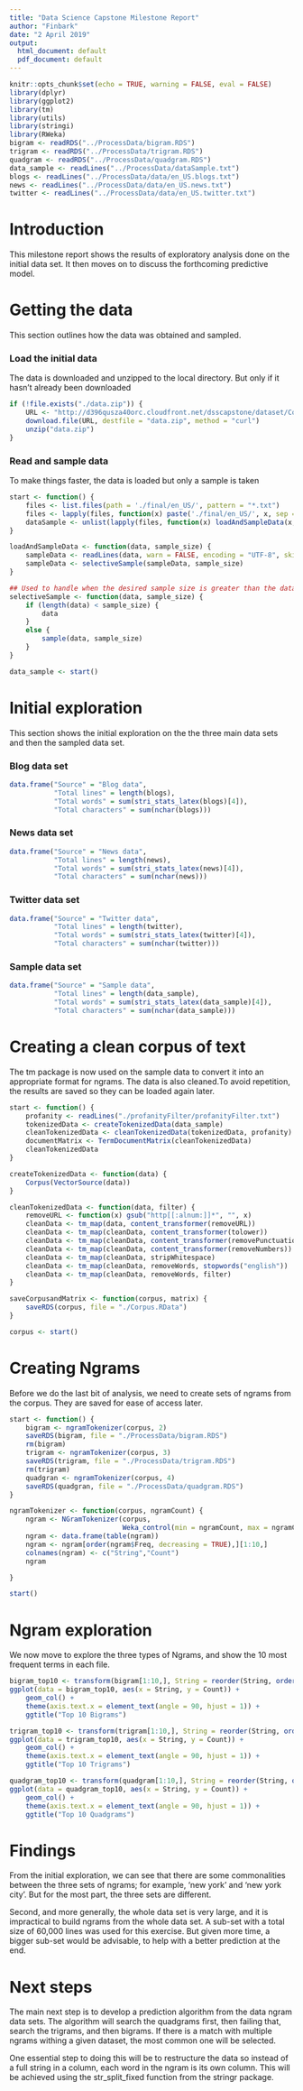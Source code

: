 ---
title: "Data Science Capstone Milestone Report"
author: "Finbark"
date: "2 April 2019"
output:
  html_document: default
  pdf_document: default
---

```{r setup, include=FALSE, message=FALSE, warning=FALSE}
knitr::opts_chunk$set(echo = TRUE, warning = FALSE, eval = FALSE)
library(dplyr)
library(ggplot2)
library(tm)
library(utils)
library(stringi)
library(RWeka)
bigram <- readRDS("../ProcessData/bigram.RDS")
trigram <- readRDS("../ProcessData/trigram.RDS")
quadgram <- readRDS("../ProcessData/quadgram.RDS")
data_sample <- readLines("../ProcessData/dataSample.txt")
blogs <- readLines("../ProcessData/data/en_US.blogs.txt")
news <- readLines("../ProcessData/data/en_US.news.txt")
twitter <- readLines("../ProcessData/data/en_US.twitter.txt")

```

# Introduction
This milestone report shows the results of exploratory analysis done on the initial data set. It then moves on to discuss the forthcoming predictive model. 

# Getting the data
This section outlines how the data was obtained and sampled.

### Load the initial data

The data is downloaded and unzipped to the local directory. But only if it hasn't already been downloaded

```{r download}
if (!file.exists("./data.zip")) {
    URL <- "http://d396qusza40orc.cloudfront.net/dsscapstone/dataset/Coursera-SwiftKey.zip"
    download.file(URL, destfile = "data.zip", method = "curl")
    unzip("data.zip")
}

```

### Read and sample data

To make things faster, the data is loaded but only a sample is taken

```{r loadAndSample} 
start <- function() {
    files <- list.files(path = './final/en_US/', pattern = "*.txt")
    files <- lapply(files, function(x) paste('./final/en_US/', x, sep = ""))
    dataSample <- unlist(lapply(files, function(x) loadAndSampleData(x, 20000)))
}

loadAndSampleData <- function(data, sample_size) {
    sampleData <- readLines(data, warn = FALSE, encoding = "UTF-8", skipNul = TRUE)
    sampleData <- selectiveSample(sampleData, sample_size)
}

## Used to handle when the desired sample size is greater than the data set.
selectiveSample <- function(data, sample_size) {
    if (length(data) < sample_size) {
        data
    }
    else {
        sample(data, sample_size)
    }
}

data_sample <- start()

```

# Initial exploration
This section shows the initial exploration on the the three main data sets and then the sampled data set. 

### Blog data set
```{r exploritory_blogs, eval = TRUE, echo = FALSE}

data.frame("Source" = "Blog data",
           "Total lines" = length(blogs),
           "Total words" = sum(stri_stats_latex(blogs)[4]),
           "Total characters" = sum(nchar(blogs)))

```

### News data set
```{r exploritory_news, eval = TRUE,  echo = FALSE}

data.frame("Source" = "News data",
           "Total lines" = length(news),
           "Total words" = sum(stri_stats_latex(news)[4]),
           "Total characters" = sum(nchar(news)))

```


### Twitter data set
```{r exploritory_twitter, eval = TRUE,  echo = FALSE}

data.frame("Source" = "Twitter data",
           "Total lines" = length(twitter),
           "Total words" = sum(stri_stats_latex(twitter)[4]),
           "Total characters" = sum(nchar(twitter)))

```

### Sample data set
```{r exploritory_sample, eval = TRUE,  echo = FALSE}

data.frame("Source" = "Sample data",
           "Total lines" = length(data_sample),
           "Total words" = sum(stri_stats_latex(data_sample)[4]),
           "Total characters" = sum(nchar(data_sample)))

```

# Creating a clean corpus of text
The tm package is now used on the sample data to convert it into an appropriate format for ngrams. The data is also cleaned.To avoid repetition, the results are saved so they can be loaded again later.

```{r corpus, execute = FALSE}
start <- function() {
    profanity <- readLines("./profanityFilter/profanityFilter.txt")
    tokenizedData <- createTokenizedData(data_sample)
    cleanTokenizedData <- cleanTokenizedData(tokenizedData, profanity)
    documentMatrix <- TermDocumentMatrix(cleanTokenizedData)
    cleanTokenizedData
}

createTokenizedData <- function(data) {
    Corpus(VectorSource(data))
}

cleanTokenizedData <- function(data, filter) {
    removeURL <- function(x) gsub("http[[:alnum:]]*", "", x) 
    cleanData <- tm_map(data, content_transformer(removeURL))
    cleanData <- tm_map(cleanData, content_transformer(tolower))
    cleanData <- tm_map(cleanData, content_transformer(removePunctuation))
    cleanData <- tm_map(cleanData, content_transformer(removeNumbers))
    cleanData <- tm_map(cleanData, stripWhitespace)
    cleanData <- tm_map(cleanData, removeWords, stopwords("english"))
    cleanData <- tm_map(cleanData, removeWords, filter)
}

saveCorpusandMatrix <- function(corpus, matrix) {
    saveRDS(corpus, file = "./Corpus.RData")
}

corpus <- start()
```

# Creating Ngrams
Before we do the last bit of analysis, we need to create sets of ngrams from the corpus. They are saved for ease of access later.

```{r ngrams}
start <- function() {
    bigram <- ngramTokenizer(corpus, 2)
    saveRDS(bigram, file = "./ProcessData/bigram.RDS")
    rm(bigram)
    trigram <- ngramTokenizer(corpus, 3)
    saveRDS(trigram, file = "./ProcessData/trigram.RDS")
    rm(trigram)
    quadgran <- ngramTokenizer(corpus, 4)
    saveRDS(quadgran, file = "./ProcessData/quadgram.RDS")
}

ngramTokenizer <- function(corpus, ngramCount) {
    ngram <- NGramTokenizer(corpus, 
                            Weka_control(min = ngramCount, max = ngramCount, delimiters = " \\r\\n\\t.,;:\"()?!"))
    ngram <- data.frame(table(ngram))
    ngram <- ngram[order(ngram$Freq, decreasing = TRUE),][1:10,]
    colnames(ngram) <- c("String","Count")
    ngram

}

start()
```

# Ngram exploration
We now move to explore the three types of Ngrams, and show the 10 most frequent terms in each file.

```{r ngramshow, eval = TRUE,  echo = FALSE}

bigram_top10 <- transform(bigram[1:10,], String = reorder(String, order(Count, decreasing = TRUE)))
ggplot(data = bigram_top10, aes(x = String, y = Count)) +
    geom_col() +
    theme(axis.text.x = element_text(angle = 90, hjust = 1)) +
    ggtitle("Top 10 Bigrams")

trigram_top10 <- transform(trigram[1:10,], String = reorder(String, order(Count, decreasing = TRUE)))
ggplot(data = trigram_top10, aes(x = String, y = Count)) +
    geom_col() +
    theme(axis.text.x = element_text(angle = 90, hjust = 1)) +
    ggtitle("Top 10 Trigrams")

quadgram_top10 <- transform(quadgram[1:10,], String = reorder(String, order(Count, decreasing = TRUE)))
ggplot(data = quadgram_top10, aes(x = String, y = Count)) +
    geom_col() +
    theme(axis.text.x = element_text(angle = 90, hjust = 1)) +
    ggtitle("Top 10 Quadgrams")

```

# Findings
From the initial exploration, we can see that there are some commonalities between the three sets of ngrams; for example, 'new york' and 'new york city'. But for the most part, the three sets are different.

Second, and more generally, the whole data set is very large, and it is impractical to build ngrams from the whole data set. A sub-set with a total size of 60,000 lines was used for this exercise. But given more time, a bigger sub-set would be advisable, to help with a better prediction at the end.

# Next steps
The main next step is to develop a prediction algorithm from the data ngram data sets. The algorithm will search the quadgrams first, then failing that, search the trigrams, and then bigrams. If there is a match with multiple ngrams withing a given dataset, the most common one will be selected. 

One essential step to doing this will be to restructure the data so instead of a full string in a column, each word in the ngram is its own column. This will be achieved using the str_split_fixed function from the stringr package.

